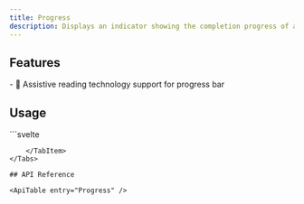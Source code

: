 ```yaml
---
title: Progress
description: Displays an indicator showing the completion progress of a task, typically displayed as a progress bar.
---
```


<Preview client:load />

## Features

<Features>
- 💬 Assistive reading technology support for progress bar
</Features>

## Usage

<Tabs>
	<TabItem label="Builder">
```svelte
<script lang="ts">
	import { Progress } from "melt";

	const progress = new Progress();
</script>

<div id="root" {...progress.root}>
	<div id="progress-bar" {...progress.progress} />
</div>

<style>
	#root {
		height: 1.5rem;
		width: 300px;
	}

	#progress-bar {
		transform: translateX(calc(var(--progress) * -1));
	}
</style>
```
	</TabItem>
</Tabs>

## API Reference

<ApiTable entry="Progress" />
